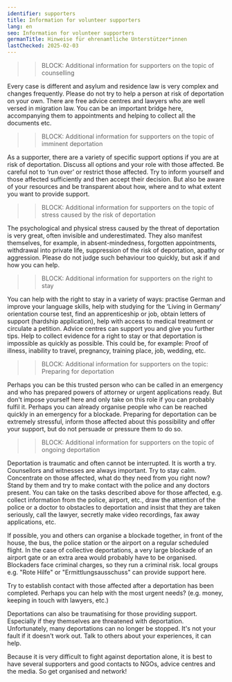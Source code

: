 ```yaml
---
identifier: supporters
title: Information for volunteer supporters
lang: en
seo: Information for volunteer supporters
germanTitle: Hinweise für ehrenamtliche Unterstützer*innen
lastChecked: 2025-02-03
---
```


<AffectedKitLink/>

>> BLOCK: Additional information for supporters on the topic of counselling

Every case is different and asylum and residence law is very complex and changes frequently. Please do not try to help a person at risk of deportation on your own. There are free advice centres and lawyers who are well versed in migration law. You can be an important bridge here, accompanying them to appointments and helping to collect all the documents etc.

>> BLOCK: Additional information for supporters on the topic of imminent deportation

As a supporter, there are a variety of specific support options if you are at risk of deportation.
Discuss all options and your role with those affected. Be careful not to ‘run over’ or restrict those affected. Try to inform yourself and those affected sufficiently and then accept their decision.
But also be aware of your resources and be transparent about how, where and to what extent you want to provide support.

>> BLOCK: Additional information for supporters on the topic of stress caused by the risk of deportation

The psychological and physical stress caused by the threat of deportation is very great, often invisible and underestimated. They also manifest themselves, for example, in absent-mindedness, forgotten appointments, withdrawal into private life, suppression of the risk of deportation, apathy or aggression. Please do not judge such behaviour too quickly, but ask if and how you can help. 

>> BLOCK: Additional information for supporters on the right to stay

You can help with the right to stay in a variety of ways: practise German and improve your language skills, help with studying for the ‘Living in Germany’ orientation course test, find an apprenticeship or job, obtain letters of support (hardship application), help with access to medical treatment or circulate a petition. Advice centres can support you and give you further tips. Help to collect evidence for a right to stay or that deportation is impossible as quickly as possible. This could be, for example: Proof of illness, inability to travel, pregnancy, training place, job, wedding, etc.

>> BLOCK: Additional information for supporters on the topic: Preparing for deportation

Perhaps you can be this trusted person who can be called in an emergency and who has prepared powers of attorney or urgent applications ready. But don't impose yourself here and only take on this role if you can probably fulfil it.  Perhaps you can already organise people who can be reached quickly in an emergency for a blockade. 
Preparing for deportation can be extremely stressful, inform those affected about this possibility and offer your support, but do not persuade or pressure them to do so.

>> BLOCK: Additional information for supporters on the topic of ongoing deportation

Deportation is traumatic and often cannot be interrupted. It is worth a try.
Counsellors and witnesses are always important. 
Try to stay calm.
Concentrate on those affected, what do they need from you right now? Stand by them and try to make contact with the police and any doctors present.
You can take on the tasks described above for those affected, e.g. collect information from the police, airport, etc., draw the attention of the police or a doctor to obstacles to deportation and insist that they are taken seriously, call the lawyer, secretly make video recordings, fax away applications, etc. 

If possible, you and others can organise a blockade together, in front of the house, the bus, the police station or the airport on a regular scheduled flight. In the case of collective deportations, a very large blockade of an airport gate or an extra area would probably have to be organised. Blockaders face criminal charges, so they run a criminal risk. 
local groups e.g. "Rote Hilfe" or "Ermittlungsausschuss" can provide support here.

Try to establish contact with those affected after a deportation has been completed. Perhaps you can help with the most urgent needs? (e.g. money, keeping in touch with lawyers, etc.)

Deportations can also be traumatising for those providing support. Especially if they themselves are threatened with deportation. Unfortunately, many deportations can no longer be stopped. It's not your fault if it doesn't work out. Talk to others about your experiences, it can help.

Because it is very difficult to fight against deportation alone, it is best to have several supporters and good contacts to NGOs, advice centres and the media. So get organised and network!
